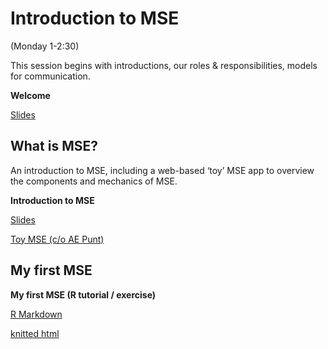 # Introduction to MSE {#intro}

(Monday 1-2:30)

This session begins with introductions, our roles & responsibilities, models for communication.  

::: {.slide-deck}
**Welcome**

::: {.slides}
[Slides](https://docs.google.com/presentation/d/140ghe7ub5dq_yNyrS0wyfwE7tHb2v19nflBKSLUwq4Y/edit?usp=sharing)
:::
:::

## What is MSE?

An introduction to MSE, including a web-based 'toy' MSE app to overview the components and mechanics of MSE.  

::: {.slide-deck}
**Introduction to MSE**

::: {.slides}
[Slides](https://docs.google.com/presentation/d/1UFPdiKoZupxStMVKKUREjrF-o8XmGXNtIUvnweYE0sQ/edit?usp=sharing)
:::

::: {.source}
[Toy MSE (c/o AE Punt)](https://puntapps.shinyapps.io/tunamse/)
:::

<!-- ::: {.reading} -->
<!-- -    -->
<!-- -   IMS :: [Sec 1.1 & 1.2 - Case study & Data basics](https://openintro-ims.netlify.app/getting-started-with-data.html#basic-stents-strokes) -->
<!-- ::: -->
:::


## My first MSE {#first-mse}

::: {.application-exercise} 
**My first MSE (R tutorial / exercise)**

::: {.source}
[R Markdown]()
:::

::: {.tutorial}
[knitted html]()
:::

:::